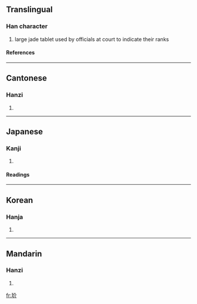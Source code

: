 ==Translingual==
===Han character===
{{Han char|rn=96|rad=玉|as=04|sn=8|four=1812<sub>0</sub>|canj=一土人中中 (MGOLL)}}
# large jade tablet used by officials at court to indicate their ranks
====References====
{{Han ref|kx=0728.040|dkj=20861|dj=1140.040|hdz=21104.100|uh=73A0|ud=29600|bh=CD6B|bd=52587}}

----
==Cantonese==
===Hanzi===
{{yue-hanzi|jyut=|y=gaai3}}
# {{defn|Cantonese}}

----
==Japanese==
===Kanji===
{{ja-kanji|grade=|rs=玉04}}
# {{defn|Japanese}} 
====Readings====
{{ja-readings|on=[[かい]] (kai)|kun=}}

----
==Korean==
===Hanja===
{{ko-hanja|hangeul=개|eumhun=|rv=gae|mr=kae|y=kay}}
# {{defn|Korean}}

----
==Mandarin==
===Hanzi===
{{cmn-hanzi|pin=[[bīn]] (bin1), [[fēn]] (fen1), [[jiè]] (jie4)|wg=pin<sup>1</sup>, fen<sup>1</sup>, chieh<sup>4</sup>}}
# {{defn|Mandarin}}

[[fr:玠]]